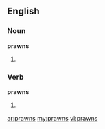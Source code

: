 ==English==

===Noun===
'''prawns'''

# {{plural of|[[prawn]]}}

===Verb===
'''prawns'''

# {{third-person singular of|[[prawn]]}}

[[ar:prawns]]
[[my:prawns]]
[[vi:prawns]]